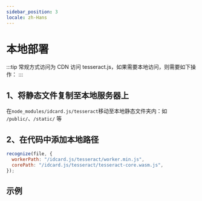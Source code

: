 ```yaml
---
sidebar_position: 3
locale: zh-Hans
---
```


# 本地部署

:::tip
常规方式访问为 CDN 访问 tesseract.js，如果需要本地访问，则需要如下操作：
:::

## 1、将静态文件复制至本地服务器上

在`node_modules/idcard.js/tesseract`移动至本地静态文件夹内：如 `/public/`、`/static/` 等

## 2、在代码中添加本地路径

```js
recognize(file, {
  workerPath: "/idcard.js/tesseract/worker.min.js",
  corePath: "/idcard.js/tesseract/tesseract-core.wasm.js",
});
```

## 示例


<Local />
